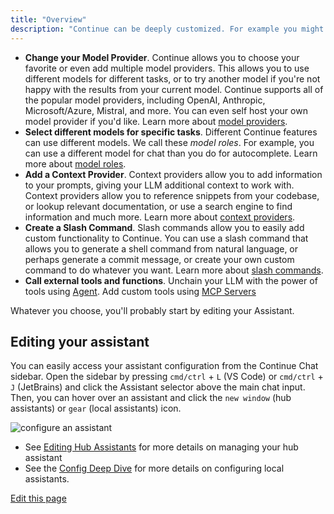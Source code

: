 ```yaml
---
title: "Overview"
description: "Continue can be deeply customized. For example you might:"
---
```


* **Change your Model Provider**. Continue allows you to choose your favorite or even add multiple model providers. This allows you to use different models for different tasks, or to try another model if you're not happy with the results from your current model. Continue supports all of the popular model providers, including OpenAI, Anthropic, Microsoft/Azure, Mistral, and more. You can even self host your own model provider if you'd like. Learn more about [model providers](/customize/model-providers/openai).
* **Select different models for specific tasks**. Different Continue features can use different models. We call these *model roles*. For example, you can use a different model for chat than you do for autocomplete. Learn more about [model roles](/customize/model-roles/intro).
* **Add a Context Provider**. Context providers allow you to add information to your prompts, giving your LLM additional context to work with. Context providers allow you to reference snippets from your codebase, or lookup relevant documentation, or use a search engine to find information and much more. Learn more about [context providers](/customize/custom-providers).
* **Create a Slash Command**. Slash commands allow you to easily add custom functionality to Continue. You can use a slash command that allows you to generate a shell command from natural language, or perhaps generate a commit message, or create your own custom command to do whatever you want. Learn more about [slash commands](/customize/deep-dives/slash-commands).
* **Call external tools and functions**. Unchain your LLM with the power of tools using [Agent](/features/agent/quick-start). Add custom tools using [MCP Servers](/customize/deep-dives/mcp)

Whatever you choose, you'll probably start by editing your Assistant.

## Editing your assistant[​](#editing-your-assistant "Direct link to Editing your assistant")

You can easily access your assistant configuration from the Continue Chat sidebar. Open the sidebar by pressing `cmd/ctrl` + `L` (VS Code) or `cmd/ctrl` + `J` (JetBrains) and click the Assistant selector above the main chat input. Then, you can hover over an assistant and click the `new window` (hub assistants) or `gear` (local assistants) icon.

![configure an assistant](/images/customization/images/configure-continue-a5c8c79f3304c08353f3fc727aa5da7e.png)

* See [Editing Hub Assistants](/hub/assistants/edit-an-assistant) for more details on managing your hub assistant
* See the [Config Deep Dive](/customize/deep-dives/configuration) for more details on configuring local assistants.

[Edit this page](https://github.com/continuedev/continue/tree/main/docs/docs/customization/00-overview.mdx)
